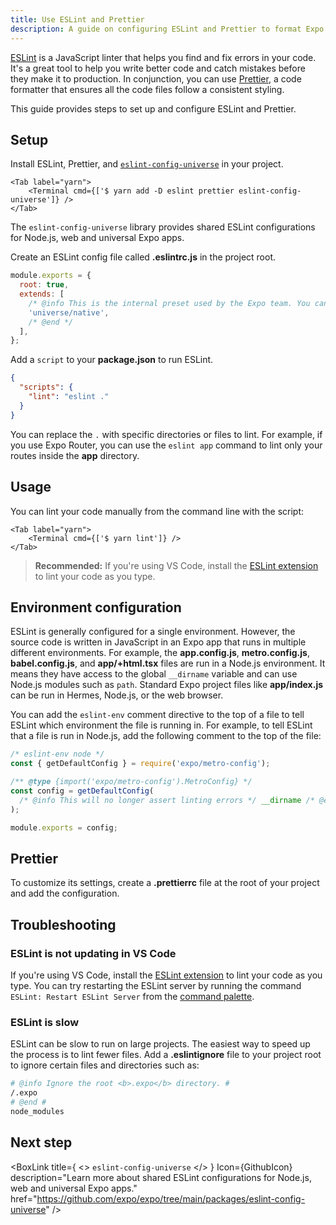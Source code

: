 ```yaml
---
title: Use ESLint and Prettier
description: A guide on configuring ESLint and Prettier to format Expo apps.
---
```



<TabsGroup>

[ESLint](https://eslint.org/) is a JavaScript linter that helps you find and fix errors in your code. It's a great tool to help you write better code and catch mistakes before they make it to production. In conjunction, you can use [Prettier](https://prettier.io/docs/en/), a code formatter that ensures all the code files follow a consistent styling.

This guide provides steps to set up and configure ESLint and Prettier.

## Setup

<Step label="1">

Install ESLint, Prettier, and [`eslint-config-universe`](https://github.com/expo/expo/tree/main/packages/eslint-config-universe#eslint-config-universe) in your project.

<Tabs>
    <Tab label="npm">
        <Terminal cmd={['$ npm install eslint prettier eslint-config-universe --save-dev']} />
    </Tab>

    <Tab label="yarn">
        <Terminal cmd={['$ yarn add -D eslint prettier eslint-config-universe']} />
    </Tab>

</Tabs>

The `eslint-config-universe` library provides shared ESLint configurations for Node.js, web and universal Expo apps.

</Step>

<Step label="2">

Create an ESLint config file called **.eslintrc.js** in the project root.

```js .eslintrc.js
module.exports = {
  root: true,
  extends: [
    /* @info This is the internal preset used by the Expo team. You can use any plugin you'd like. */
    'universe/native',
    /* @end */
  ],
};
```

</Step>

<Step label="3">

Add a `script` to your **package.json** to run ESLint.

```json package.json
{
  "scripts": {
    "lint": "eslint ."
  }
}
```

You can replace the `.` with specific directories or files to lint. For example, if you use Expo Router, you can use the `eslint app` command to lint only your routes inside the **app** directory.

</Step>

## Usage

You can lint your code manually from the command line with the script:

<Tabs>
    <Tab label="npm">
        <Terminal cmd={['$ npm run lint']} />
    </Tab>

    <Tab label="yarn">
        <Terminal cmd={['$ yarn lint']} />
    </Tab>

</Tabs>

> **Recommended:** If you're using VS Code, install the [ESLint extension](https://marketplace.visualstudio.com/items?itemName=dbaeumer.vscode-eslint) to lint your code as you type.

## Environment configuration

ESLint is generally configured for a single environment. However, the source code is written in JavaScript in an Expo app that runs in multiple different environments. For example, the **app.config.js**, **metro.config.js**, **babel.config.js**, and **app/+html.tsx** files are run in a Node.js environment. It means they have access to the global `__dirname` variable and can use Node.js modules such as `path`. Standard Expo project files like **app/index.js** can be run in Hermes, Node.js, or the web browser.

You can add the `eslint-env` comment directive to the top of a file to tell ESLint which environment the file is running in. For example, to tell ESLint that a file is run in Node.js, add the following comment to the top of the file:

```js metro.config.js
/* eslint-env node */
const { getDefaultConfig } = require('expo/metro-config');

/** @type {import('expo/metro-config').MetroConfig} */
const config = getDefaultConfig(
  /* @info This will no longer assert linting errors */ __dirname /* @end */
);

module.exports = config;
```

## Prettier

To customize its settings, create a **.prettierrc** file at the root of your project and add the configuration.

<BoxLink
  title="Custom Prettier configuration"
  description="Learn more about customizing Prettier configuration."
  href="https://github.com/expo/expo/tree/main/packages/eslint-config-universe#customizing-prettier"
/>

## Troubleshooting

### ESLint is not updating in VS Code

If you're using VS Code, install the [ESLint extension](https://marketplace.visualstudio.com/items?itemName=dbaeumer.vscode-eslint) to lint your code as you type. You can try restarting the ESLint server by running the command `ESLint: Restart ESLint Server` from the [command palette](https://code.visualstudio.com/docs/getstarted/userinterface#_command-palette).

### ESLint is slow

ESLint can be slow to run on large projects. The easiest way to speed up the process is to lint fewer files. Add a **.eslintignore** file to your project root to ignore certain files and directories such as:

```sh .eslintignore
# @info Ignore the root <b>.expo</b> directory. #
/.expo
# @end #
node_modules
```

</TabsGroup>

## Next step

<BoxLink
  title={
    <>
      <CODE>eslint-config-universe</CODE>
    </>
  }
  Icon={GithubIcon}
  description="Learn more about shared ESLint configurations for Node.js, web and universal Expo apps."
  href="https://github.com/expo/expo/tree/main/packages/eslint-config-universe"
/>
